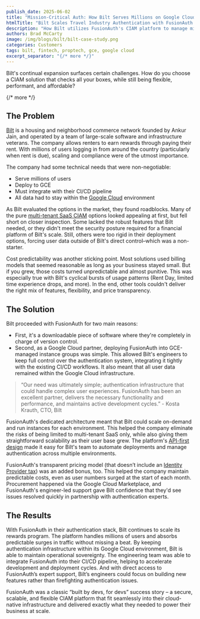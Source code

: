 ```yaml
---
publish_date: 2025-06-02
title: "Mission-Critical Auth: How Bilt Serves Millions on Google Cloud"
htmlTitle: "Bilt Scales Travel Industry Authentication with FusionAuth | Case Study"
description: "How Bilt utilizes FusionAuth's CIAM platform to manage millions of users, ensuring secure and scalable authentication within the travel industry."
authors: Brad McCarty
image: /img/blogs/bilt/bilt-case-study.png
categories: Customers
tags: bilt, fintech, proptech, gce, google cloud
excerpt_separator: "{/* more */}"
---
```


Bilt's continual expansion surfaces certain challenges. How do you choose a CIAM solution that checks all your boxes, while still being flexible, performant, and affordable?

{/* more */}

## The Problem

[Bilt](https://www.biltrewards.com/) is a housing and neighborhood commerce network founded by Ankur Jain, and operated by a team of large-scale software and infrastructure veterans. The company allows renters to earn rewards through paying their rent. With millions of users logging in from around the country (particularly when rent is due), scaling and compliance were of the utmost importance.

The company had some technical needs that were non-negotiable:

- Serve millions of users
- Deploy to GCE
- Must integrate with their CI/CD pipeline
- All data had to stay within the [Google Cloud](/partners/google-cloud) environment

As Bilt evaluated the options in the market, they found roadblocks. Many of the pure [multi-tenant SaaS CIAM](/blog/multi-tenant-hijack) options looked appealing at first, but fell short on closer inspection. Some lacked the robust features that Bilt needed, or they didn't meet the security posture required for a financial platform of Bilt's scale. Still, others were too rigid in their deployment options, forcing user data outside of Bilt's direct control–which was a non-starter.

Cost predictability was another sticking point. Most solutions used billing models that seemed reasonable as long as your business stayed small. But if you grew, those costs turned unpredictable and almost punitive. This was especially true with Bilt's cyclical bursts of usage patterns (Rent Day, limited time experience drops, and more). In the end, other tools couldn't deliver the right mix of features, flexibility, and price transparency.

## The Solution

Bilt proceeded with FusionAuth for two main reasons:

- First, it's a downloadable piece of software where they're completely in charge of version control.
- Second, as a Google Cloud partner, deploying FusionAuth into GCE-managed instance groups was simple. This allowed Bilt's engineers to keep full control over the authentication system, integrating it tightly with the existing CI/CD workflows. It also meant that all user data remained within the Google Cloud infrastructure.

> “Our need was ultimately simple; authentication infrastructure that could handle complex user experiences. FusionAuth has been an excellent partner, delivers the necessary functionality and performance, and maintains active development cycles.” - Kosta Krauth, CTO, Bilt

FusionAuth's dedicated architecture meant that Bilt could scale on-demand and run instances for each environment. This helped the company eliminate the risks of being limited to multi-tenant SaaS only, while also giving them straightforward scalability as their user base grew. The platform's [API-first design](/feature/api-first) made it easy for Bilt's team to automate deployments and manage authentication across multiple environments.

FusionAuth's transparent pricing model (that doesn’t include an [Identity Provider tax](/blog/idp-tax)) was an added bonus, too. This helped the company maintain predictable costs, even as user numbers surged at the start of each month. Procurement happened via the Google Cloud Marketplace, and FusionAuth's engineer-led support gave Bilt confidence that they'd see issues resolved quickly in partnership with authentication experts.

## The Results

With FusionAuth in their authentication stack, Bilt continues to scale its rewards program. The platform handles millions of users and absorbs predictable surges in traffic without missing a beat. By keeping authentication infrastructure within its Google Cloud environment, Bilt is able to maintain operational sovereignty. The engineering team was able to integrate FusionAuth into their CI/CD pipeline, helping to accelerate development and deployment cycles. And with direct access to FusionAuth’s expert support, Bilt’s engineers could focus on building new features rather than firefighting authentication issues.

FusionAuth was a classic “built by devs, for devs” success story – a secure, scalable, and flexible CIAM platform that fit seamlessly into their cloud-native infrastructure and delivered exactly what they needed to power their business at scale.
